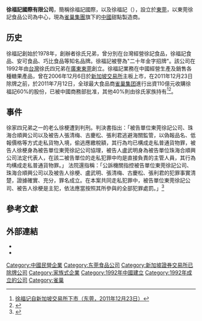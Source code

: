 {{Infobox_Company
| name = 徐福记
| name_en = Hsu Fu Chi International Limited
| logo = 
| logo_size = 
| logo_caption = 
| image =          
| image_size =
| image_caption =
| type = 有限公司
| native_name = 徐福記國際有限公司
| native_name_lang    = zh-Hant
| other_name = 东莞徐记食品有限公司
| traded_as = 
| com_code =
| ROC_UBN = 
| fate = 
| predecessor = 
| successor           = 
| foundation = {{Start date and age|1992}}
| defunct = <!-- {{End date|YYYY|MM|DD}} -->
| location = {{CHN}}[[广东省|广东省]][[东莞市|东莞市]]东城区周屋工业区
| locations = 
| area_served = [[中國|中國]]
| founder = 徐镨、徐乘、徐沆与徐梗
| chairman = 徐镨
| vice_chairman = 
| president = 林焰
| MD = 
| GM = 徐乘
| CEO = 刘兴罡
| COO = 
| CFO = 
| CMO = 
| CD = 
| key_people = 刘兴罡（董事长兼总裁）<br/>徐乘（副董事长）<br/>徐沆（常务董事）
| industry = {{unbulleted list|休闲糖点}}
| products = {{unbulleted list|新年糖|酥心糖|鳳梨酥|熊博士}}
| services = 
| revenue = 
| operating_income = 
| net_income = 
| aum = <!-- 僅適用於金融服務類公司。 -->
| assets = 
| equity = 
| owner = 
| num_employees = 
| parent = [[雀巢集团|雀巢集团]]
| divisions = 
| subsidy = 
| homepage = {{Official|www.hsufuchifoods.com}}
| zip_code = 523118
| telephone_no = 0769-22259888
| slogan = 特色糖点，品牌优选
| capital = 
| market_value = 
| P/E_ratio = 
| earnings_per_share = 
| net_asset_value = 
| accounting_period = 
| major_shareholder = 
| footnotes = 
}}

'''徐福記國際有限公司'''，簡稱徐福記國際，以及徐福記（{{lang-en|Hsu Fu Chi International Limited}}），設立於[[東莞|東莞]]，以東莞徐記食品公司為中心，現為[[雀巢集團|雀巢集團]]旗下的[[中國|中國]]甜點製造商。

==历史==
徐福記創始於1978年，創辦者徐氏兄弟，曾分別在台灣經營徐記食品，徐福記食品、安可食品、巧比食品等知名品牌。徐福記被譽為"二十年金字招牌"。該公司在1992年由[[台灣|台灣]]徐氏四兄弟在[[廣東|廣東]][[東莞|東莞]]創立。徐福記業務在中國經營生產及銷售各種糖果產品，曾在2006年12月6日於[[新加坡交易所|新加坡交易所]]主板上市，在2011年12月23日除牌之前，於2011年7月12日，全球最大食品商[[雀巢集团|雀巢集团]]進行出資110億元收購徐福記60%的股份，已被中國商務部批准，其他40%則由徐氏家族持有<ref>[http://www.hsufuchifoods.com/cn/news.asp?id=151 徐福记自新加坡交易所下市（东莞，2011年12月23日）]{{dead link|date=2018年2月 |bot=InternetArchiveBot |fix-attempted=yes }}</ref><ref>{{Cite web |url=https://www.locks.wiki/a_jiankang/202110/556836.html |title=徐福記集團 |access-date=2022-01-12 |archive-date=2022-01-12 |archive-url=https://web.archive.org/web/20220112184721/https://www.locks.wiki/a_jiankang/202110/556836.html |dead-url=no }}</ref>。
==事件==
徐家四兄弟之一的老么徐梗遭到判刑。判決書指出：「被告單位東莞徐記公司、珠海合順興公司以及被告人張清梅、古慶松、張利君逃避海關監管，以偽報品名、低報價格等方式走私貨物入境，偷逃應繳稅額，其行為均已構成走私普通貨物罪，被告人徐梗身為被告單位東莞徐記公司協理，被告人盧武明身為被告單位珠海合順興公司法定代表人，在該二被告單位的走私犯罪中均是直接負責的主管人員，其行為均構成走私普通貨物罪。」
法院還指稱：「公訴機關指控被告單位東莞徐記公司、珠海合順興公司以及被告人徐梗、盧武明、張清梅、古慶松、張利君的犯罪事實清楚，證據確實、充分，罪名成立。在本案共同走私犯罪中，被告單位東莞徐記公司、被告人徐梗是主犯，依法應當按照其所參與的全部犯罪處罰。」<ref>{{Cite web |url=https://www.wealth.com.tw/articles/ea50e066-a33e-4490-aecb-96dde37a0271 |title=神祕買家曝光！「中國糖果大王」徐福記砸8億買豪宅王 一紙離譜判決　揭開當紅台商入獄祕辛 |access-date=2022-01-12 |archive-date=2022-01-12 |archive-url=https://web.archive.org/web/20220112185428/https://www.wealth.com.tw/articles/ea50e066-a33e-4490-aecb-96dde37a0271 |dead-url=no }}</ref>

== 參考文獻 ==
{{reflist}}

== 外部連結 ==
*{{官網|http://www.hsufuchifoods.com}}
* {{sinaweibo|xfjchina}}

[[Category:中國民營企業|Category:中國民營企業]]
[[Category:东莞食品公司|Category:东莞食品公司]]
[[Category:新加坡證券交易所已除牌公司|Category:新加坡證券交易所已除牌公司]]
[[Category:家族式企業|Category:家族式企業]]
[[Category:1992年中國建立|Category:1992年中國建立]]
[[Category:1992年成立的公司|Category:1992年成立的公司]]
[[Category:雀巢|Category:雀巢]]